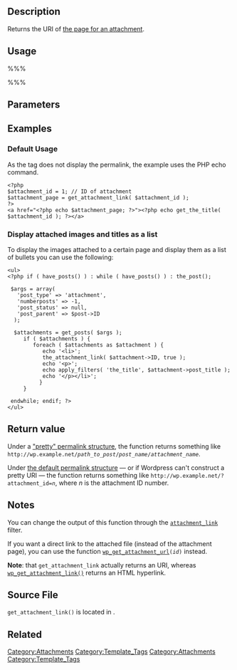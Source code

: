 {{Languages|
{{en|Function Reference/get attachment link}}
{{it|Riferimento funzioni/get attachment link}}
{{ja|テンプレートタグ/get attachment link}}
}}
== Description ==

Returns the URI of [[Templates_Hierarchy#Attachment_display|the page for an attachment]].

== Usage ==

%%% <?php $attachment_page = get_attachment_link($id); ?> %%%

== Parameters ==
{{Parameter|$id|integer|The numeric ID of the [[Using_Image_and_File_Attachments|attachment]].|optional|The current post ID, when used in [[The Loop]].}}

== Examples ==

=== Default Usage ===

As the tag does not display the permalink, the example uses the PHP echo command.  

<pre><?php 
$attachment_id = 1; // ID of attachment
$attachment_page = get_attachment_link( $attachment_id ); 
?>
<a href="<?php echo $attachment_page; ?>"><?php echo get_the_title( $attachment_id ); ?></a></pre>

=== Display attached images and titles as a list ===

To display the images attached to a certain page and display them as a list of bullets you can use the following: 

<pre><ul>
<?php if ( have_posts() ) : while ( have_posts() ) : the_post();    

 $args = array(
   'post_type' => 'attachment',
   'numberposts' => -1,
   'post_status' => null,
   'post_parent' => $post->ID
  );

  $attachments = get_posts( $args );
     if ( $attachments ) {
        foreach ( $attachments as $attachment ) {
           echo '<li>';
           the_attachment_link( $attachment->ID, true );
           echo '<p>';
           echo apply_filters( 'the_title', $attachment->post_title );
           echo '</p></li>';
          }
     }

 endwhile; endif; ?>
</ul></pre>

== Return value ==

Under a [[Using_Permalinks#mod_rewrite:_.22Pretty_Permalinks.22|"pretty" permalink structure]], the function returns something like <tt><nowiki>http://wp.example.net</nowiki>/<var>path_to_post</var>/<var>post_name</var>/<var>attachment_name</var></tt>.

Under [[Using_Permalinks#Default:_.22Ugly.22|the default permalink structure]] — or if Wordpress can't construct a pretty URI — the function returns something like <tt><nowiki>http://wp.example.net</nowiki>/?attachment_id=<var>n</var></tt>, where <var>n</var> is the attachment ID number.

== Notes ==

You can change the output of this function through the <tt>[[Plugin_API/Filter_Reference#Link_Filters|attachment_link]]</tt> filter.

If you want a direct link to the attached file (instead of the attachment page), you can use the function <tt>[[Function_Reference/wp_get_attachment_url|wp_get_attachment_url]](<var>id</var>)</tt> instead.

'''Note''': that <tt>get_attachment_link</tt> actually returns an URI, whereas <tt>[[Function_Reference/wp_get_attachment_link|wp_get_attachment_link()]]</tt> returns an HTML hyperlink.

== Source File ==

<tt>get_attachment_link()</tt> is located in {{Trac|wp-includes/link-template.php}}.

[[Category:Attachments]]
[[Category:Template_Tags]]

== Related ==
{{Attachment Tags}}

[[Category:Attachments]]
[[Category:Template_Tags]]
